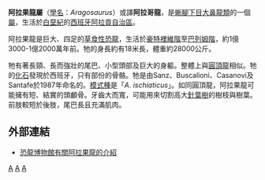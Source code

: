 {{Automatic Taxobox
| taxon = Aragosaurus
| fossil_range = [[白垩纪|上白垩纪]],<br>{{fossil_range|豪特里维阶|巴列姆階}}
| image = 
| image_caption = 
| authority = Sanz ''et al'', 1987
| type_species = '''迷阿拉果龍<br>''Aragosaurus ischiaticus'''''
| type_species_authority = Sanz ''et al'', 1987
}}

'''阿拉果龍屬'''（[[學名|學名]]：''Aragosaurus''）或譯'''阿拉哥龍'''，是[[蜥腳下目|蜥腳下目]][[大鼻龍類|大鼻龍類]]的一個[[屬|屬]]，生活於[[白堊紀|白堊紀]]的[[西班牙|西班牙]][[阿拉貢自治區|阿拉貢自治區]]。

阿拉果龍是巨大、四足的[[草食性|草食性]][[恐龍|恐龍]]，生活於[[豪特裡維階|豪特裡維階]]至[[巴列姆階|巴列姆階]]，約1億3000-1億2000萬年前。牠的身長約有18米長，體重約28000公斤。

牠有著長頸、長而強壯的尾巴、小型頭部及巨大的身軀。整體上與[[圓頂龍|圓頂龍]]相似。牠的[[化石|化石]]發現於西班牙，只有部份的骨骼。牠是由Sanz、Buscalioni、Casanovi及Santafe於1987年命名的。[[模式種|模式種]]是「''A. ischiaticus''」。如同圓頂龍，阿拉果龍可能擁有短、結實的頭顱骨。牙齒大而寬，可能用來切割高大[[針葉樹|針葉樹]]的樹枝與樹葉。前肢較短於後肢，尾巴長且充滿肌肉。

==外部連結==
*[https://web.archive.org/web/20070404183627/http://www.dinosaur.net.cn/museum/Aragosaurus.htm 恐龍博物館有關阿拉果龍的介紹]
{{Taxonbar|from=Q132623}}

[[Category:下白堊紀恐龍|A]]
[[Category:歐洲恐龍|A]]
[[Category:大鼻龍類|A]]


{{dinosaur-stub}}